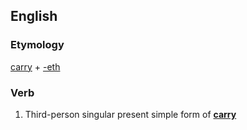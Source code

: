 ==English==

===Etymology===
[[carry]] + [[-eth]]

===Verb===
{{en-verb form}}

# {{context|archaic|lang=en}} Third-person singular present simple form of '''[[carry]]'''